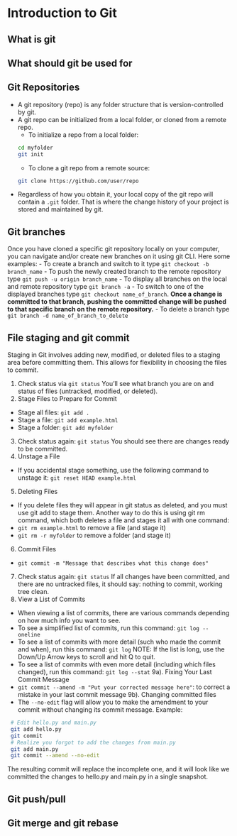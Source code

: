 # Introduction to Git

## What is git

## What should git be used for

## Git Repositories

- A git repository (repo) is any folder structure that is version-controlled by git.
- A git repo can be initialized from a local folder, or cloned from a remote repo.
  - To initialize a repo from a local folder:
```bash
cd myfolder
git init
```
  - To clone a git repo from a remote source:
```bash
git clone https://github.com/user/repo
```
- Regardless of how you obtain it, your local copy of the git repo will contain a `.git` folder. That is where the change history of your project is stored and maintained by git.

## Git branches
Once you have cloned a specific git repository locally on your computer, you can navigate and/or create new branches on it using git CLI. Here some examples:
- To create a branch and switch to it type `git checkout -b branch_name` 
- To push the newly created branch to the remote repository type `git push -u origin branch_name` 
- To display all branches on the local and remote repository type `git branch -a` 
- To switch to one of the displayed branches type `git checkout name_of_branch`. **Once a change is committed to that branch, pushing the committed change will be pushed to that specific branch on the remote repository.**
- To delete a branch type `git branch -d name_of_branch_to_delete`


## File staging and git commit

Staging in Git involves adding new, modified, or deleted files to a staging area before committing them. This allows for flexibility in choosing the files to commit.

1. Check status via `git status` You'll see what branch you are on and status of files (untracked, modified, or deleted).  
2. Stage Files to Prepare for Commit
 - Stage all files: `git add .`
 - Stage a file: `git add example.html`
 - Stage a folder: `git add myfolder`
3. Check status again: `git status` You should see there are changes ready to be committed.
4. Unstage a File
  - If you accidental stage something, use the following command to unstage it: `git reset HEAD example.html`
5. Deleting Files
  - If you delete files they will appear in git status as deleted, and you must use git add to stage them. Another way to do this is using git rm command, which both deletes a file and stages it all with one command:
  - `git rm example.html` to remove a file (and stage it)
  - `git rm -r myfolder` to remove a folder (and stage it)
6. Commit Files 
  -  `git commit -m "Message that describes what this change does"`
7. Check status again: `git status` If all changes have been committed, and there are no untracked files, it should say: nothing to commit, working tree clean. 
8. View a List of Commits
  - When viewing a list of commits, there are various commands depending on how much info you want to see.
  - To see a simplified list of commits, run this command: `git log --oneline`
  - To see a list of commits with more detail (such who made the commit and when), run this command: `git log` NOTE: If the list is long, use the Down/Up Arrow keys to scroll and hit Q to quit.
  - To see a list of commits with even more detail (including which files changed), run this command: `git log --stat`
9a). Fixing Your Last Commit Message
  - `git commit --amend -m "Put your corrected message here"`: to correct a mistake in your last commit message
9b). Changing committed files
  - The `--no-edit` flag will allow you to make the amendment to your commit without changing its commit message. Example:
  ```bash 
   # Edit hello.py and main.py
   git add hello.py
   git commit 
   # Realize you forgot to add the changes from main.py 
   git add main.py 
   git commit --amend --no-edit
  ```
  The resulting commit will replace the incomplete one, and it will look like we committed the changes to hello.py and main.py in a single snapshot.

## Git push/pull

## Git merge and git rebase

